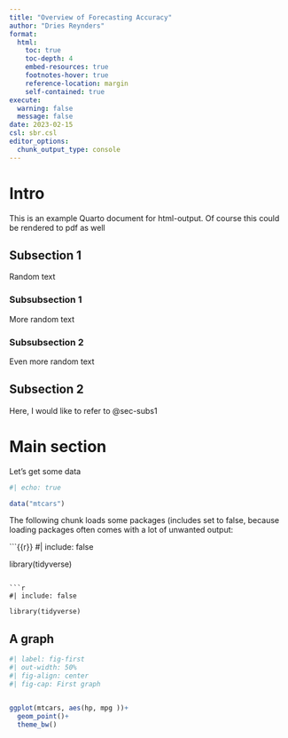 ```yaml
---
title: "Overview of Forecasting Accuracy"
author: "Dries Reynders"
format:
  html: 
    toc: true
    toc-depth: 4
    embed-resources: true
    footnotes-hover: true
    reference-location: margin
    self-contained: true
execute: 
  warning: false
  message: false
date: 2023-02-15
csl: sbr.csl
editor_options: 
  chunk_output_type: console
---
```


# Intro

This is an example Quarto document for html-output. Of course this could be rendered to pdf as well

## Subsection 1 {#sec-subs1}

Random text


### Subsubsection 1

More random text

### Subsubsection 2

Even more random text

## Subsection 2

Here, I would like to refer to @sec-subs1

# Main section

Let's get some data

```r
#| echo: true

data("mtcars")


```

The following chunk loads some packages (includes set to false, because loading packages often comes with a lot of unwanted output:

```{{r}}
#| include: false

library(tidyverse)

```

```r
#| include: false

library(tidyverse)

```

## A graph

```r
#| label: fig-first
#| out-width: 50%
#| fig-align: center
#| fig-cap: First graph


ggplot(mtcars, aes(hp, mpg ))+
  geom_point()+
  theme_bw()

```

